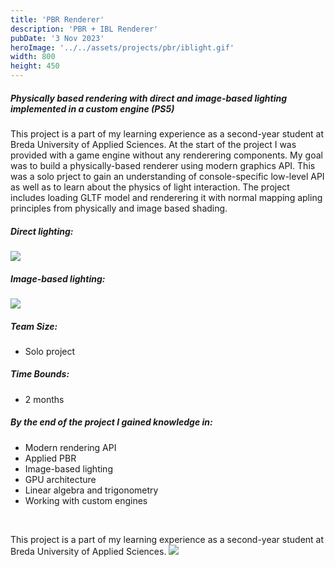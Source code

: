 ```yaml
---
title: 'PBR Renderer'
description: 'PBR + IBL Renderer'
pubDate: '3 Nov 2023'
heroImage: '../../assets/projects/pbr/iblight.gif'
width: 800
height: 450
---
```


##### Physically based rendering with direct and image-based lighting implemented in a custom engine (PS5)

This project is a part of my learning experience as a second-year student at Breda University of Applied Sciences. At the start of the project I was provided with a game engine without any renderering components. My goal was to build a physically-based renderer using modern graphics API. This was a solo prject to gain an understanding of console-specific low-level API as well as to learn about the physics of light interaction. The project includes loading GLTF model and renderering it with normal mapping apling principles from physically and image based shading.

##### Direct lighting:
![](../../assets/projects/pbr/pblight.gif)

##### Image-based lighting:
![](../../assets/projects/pbr/iblight.gif)

##### Team Size:
* Solo project

##### Time Bounds:
* 2 months

##### By the end of the project I gained knowledge in:		
* Modern rendering API
* Applied PBR
* Image-based lighting
* GPU architecture
* Linear algebra and trigonometry
* Working with custom engines

<div align="center">
  <Image src={pbr4} alt="" width={300} />
  <Image src={pbr2} alt="" width={300} />
  <Image src={pbr3} alt="" width={300} />
  <Image src={pbr1} alt="" width={300} />
</div>

This project is a part of my learning experience as a second-year student at Breda University of Applied Sciences. 
![](../../assets/BUasLogo.png)